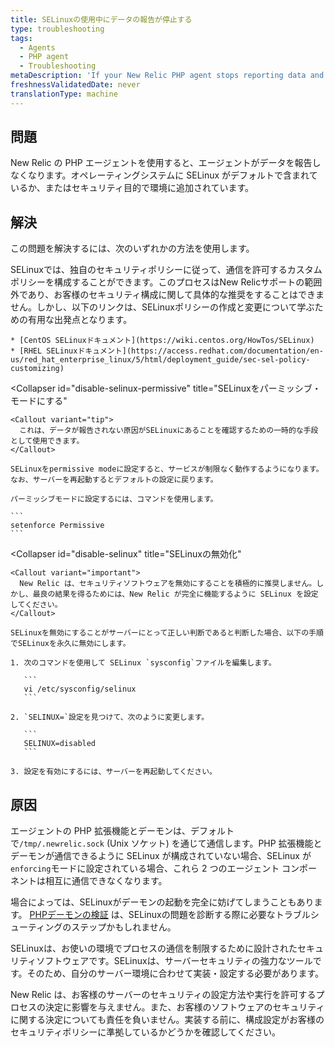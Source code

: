 ```yaml
---
title: SELinuxの使用中にデータの報告が停止する
type: troubleshooting
tags:
  - Agents
  - PHP agent
  - Troubleshooting
metaDescription: 'If your New Relic PHP agent stops reporting data and you are using SELinux, consider these troubleshooting options.'
freshnessValidatedDate: never
translationType: machine
---
```


## 問題

New Relic の PHP エージェントを使用すると、エージェントがデータを報告しなくなります。オペレーティングシステムに SELinux がデフォルトで含まれているか、またはセキュリティ目的で環境に追加されています。

## 解決

この問題を解決するには、次のいずれかの方法を使用します。

<CollapserGroup>
  <Collapser
    id="config-selinux-allow"
    title="New Relicの通信を許可するSELinuxの設定"
  >
    SELinuxでは、独自のセキュリティポリシーに従って、通信を許可するカスタムポリシーを構成することができます。このプロセスはNew Relicサポートの範囲外であり、お客様のセキュリティ構成に関して具体的な推奨をすることはできません。しかし、以下のリンクは、SELinuxポリシーの作成と変更について学ぶための有用な出発点となります。

    * [CentOS SELinuxドキュメント](https://wiki.centos.org/HowTos/SELinux)
    * [RHEL SELinuxドキュメント](https://access.redhat.com/documentation/en-us/red_hat_enterprise_linux/5/html/deployment_guide/sec-sel-policy-customizing)
  </Collapser>

  <Collapser
    id="disable-selinux-permissive"
    title="SELinuxをパーミッシブ・モードにする"
  >
    <Callout variant="tip">
      これは、データが報告されない原因がSELinuxにあることを確認するための一時的な手段として使用できます。
    </Callout>

    SELinuxをpermissive modeに設定すると、サービスが制限なく動作するようになります。なお、サーバーを再起動するとデフォルトの設定に戻ります。

    パーミッシブモードに設定するには、コマンドを使用します。

    ```
    setenforce Permissive
    ```
  </Collapser>

  <Collapser
    id="disable-selinux"
    title="SELinuxの無効化"
  >
    <Callout variant="important">
      New Relic は、セキュリティソフトウェアを無効にすることを積極的に推奨しません。しかし、最良の結果を得るためには、New Relic が完全に機能するように SELinux を設定してください。
    </Callout>

    SELinuxを無効にすることがサーバーにとって正しい判断であると判断した場合、以下の手順でSELinuxを永久に無効にします。

    1. 次のコマンドを使用して SELinux `sysconfig`ファイルを編集します。

       ```
       vi /etc/sysconfig/selinux
       ```

    2. `SELINUX=`設定を見つけて、次のように変更します。

       ```
       SELINUX=disabled
       ```

    3. 設定を有効にするには、サーバーを再起動してください。
  </Collapser>
</CollapserGroup>

## 原因

エージェントの PHP 拡張機能とデーモンは、デフォルトで`/tmp/.newrelic.sock` (Unix ソケット) を通じて通信します。PHP 拡張機能とデーモンが通信できるように SELinux が構成されていない場合、SELinux が`enforcing`モードに設定されている場合、これら 2 つのエージェント コンポーネントは相互に通信できなくなります。

場合によっては、SELinuxがデーモンの起動を完全に妨げてしまうこともあります。 [PHPデーモンの検証](/docs/agents/php-agent/troubleshooting/verifying-php-daemon) は、SELinuxの問題を診断する際に必要なトラブルシューティングのステップかもしれません。

SELinuxは、お使いの環境でプロセスの通信を制限するために設計されたセキュリティソフトウェアです。SELinuxは、サーバーセキュリティの強力なツールです。そのため、自分のサーバー環境に合わせて実装・設定する必要があります。

New Relic は、お客様のサーバーのセキュリティの設定方法や実行を許可するプロセスの決定に影響を与えません。また、お客様のソフトウェアのセキュリティに関する決定についても責任を負いません。実装する前に、構成設定がお客様のセキュリティポリシーに準拠しているかどうかを確認してください。